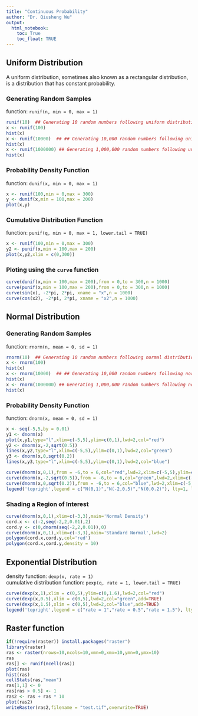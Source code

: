 ```yaml
---
title: "Continuous Probability"
author: "Dr. Qiusheng Wu"
output: 
  html_notebook:
    toc: True
    toc_float: TRUE
---
```


## Uniform Distribution
A uniform distribution, sometimes also known as a rectangular distribution, is a distribution that has constant probability.

### Generating Random Samples
function: `runif(n, min = 0, max = 1)`
```r
runif(10)  ## Generating 10 random numbers following uniform distribution
x <- runif(100)
hist(x)
x <- runif(10000)  ## ## Generating 10,000 random numbers following uniform distribution
hist(x)
x <- runif(1000000) ## Generating 1,000,000 random numbers following uniform distribution
hist(x)
```

### Probability Density Function
function: `dunif(x, min = 0, max = 1)`
```r
x <- runif(100,min = 0,max = 300)
y <- dunif(x,min = 100,max = 200)
plot(x,y)
```

### Cumulative Distribution Function
function: `punif(q, min = 0, max = 1, lower.tail = TRUE)`
```r
x <- runif(100,min = 0,max = 300)
y2 <- punif(x,min = 100,max = 200)
plot(x,y2,xlim = c(0,300))
```

### Ploting using the `curve` function
```r
curve(dunif(x,min = 100,max = 200),from = 0,to = 300,n = 1000)
curve(punif(x,min = 100,max = 200),from = 0,to = 300,n = 1000)
curve(sin(x), -2*pi, 2*pi, xname = "x",n = 1000)
curve(cos(x2), -2*pi, 2*pi, xname = "x2",n = 1000)
```

## Normal Distribution
### Generating Random Samples
function: `rnorm(n, mean = 0, sd = 1)`
```r
rnorm(10)  ## Generating 10 random numbers following normal distribution
x <- rnorm(100)
hist(x)
x <- rnorm(10000)  ## ## Generating 10,000 random numbers following normal distribution
hist(x)
x <- rnorm(1000000) ## Generating 1,000,000 random numbers following normal distribution
hist(x)
```

### Probability Density Function
function: `dnorm(x, mean = 0, sd = 1)`
```r
x <- seq(-5,5,by = 0.01)
y1 <- dnorm(x)
plot(x,y1,type="l",xlim=c(-5,5),ylim=c(0,1),lwd=2,col="red")
y2 <- dnorm(x,-2,sqrt(0.5))
lines(x,y2,type="l",xlim=c(-5,5),ylim=c(0,1),lwd=2,col="green")
y3 <- dnorm(x,0,sqrt(0.2))
lines(x,y3,type="l",xlim=c(-5,5),ylim=c(0,1),lwd=2,col="blue")
```

```r
curve(dnorm(x,0,1),from = -6,to = 6,col="red",lwd=2,xlim=c(-5,5),ylim=c(0,1))
curve(dnorm(x,-2,sqrt(0.5)),from = -6,to = 6,col="green",lwd=2,xlim=c(-5,5),ylim=c(0,1),add = TRUE)
curve(dnorm(x,0,sqrt(0.2)),from = -6,to = 6,col="blue",lwd=2,xlim=c(-5,5),ylim=c(0,1),add = TRUE,n = 500)
legend('topright',legend = c("N(0,1)","N(-2,0.5)","N(0,0.2)"), lty=1, lwd=2,col=c('red', 'green', 'blue'), bty='n', cex=1)

```
### Shading a Region of Interest
```r
curve(dnorm(x,0,1),xlim=c(-3,3),main='Normal Density')
cord.x <- c(-2,seq(-2,2,0.01),2) 
cord.y <- c(0,dnorm(seq(-2,2,0.01)),0) 
curve(dnorm(x,0,1),xlim=c(-3,3),main='Standard Normal',lwd=2) 
polygon(cord.x,cord.y,col='red')
polygon(cord.x,cord.y,density = 10)
```

## Exponential Distribution

density function: `dexp(x, rate = 1)` <br>
cumulative distribution function: `pexp(q, rate = 1, lower.tail = TRUE)`

```r
curve(dexp(x,1),xlim = c(0,5),ylim=c(0,1.6),lwd=2,col="red")
curve(dexp(x,0.5),xlim = c(0,5),lwd=2,col="green",add=TRUE)
curve(dexp(x,1.5),xlim = c(0,5),lwd=2,col="blue",add=TRUE)
legend('topright',legend = c("rate = 1","rate = 0.5","rate = 1.5"), lty=1, lwd=2,col=c('red', 'green', 'blue'), bty='n', cex=1)

```

## Raster function
```r
if(!require(raster)) install.packages("raster")
library(raster)
ras <- raster(nrows=10,ncols=10,xmn=0,xmx=10,ymn=0,ymx=10)
ras
ras[] <- runif(ncell(ras))
plot(ras)
hist(ras)
cellStats(ras,"mean")
ras[1,1] <- 0
ras[ras > 0.5] <- 1
ras2 <- ras + ras * 10
plot(ras2)
writeRaster(ras2,filename = "test.tif",overwrite=TRUE)

```

